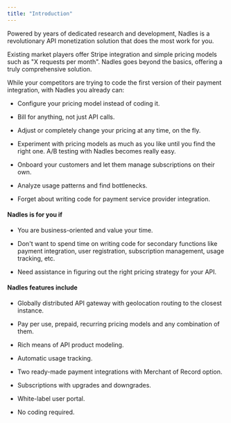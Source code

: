 ```yaml
---
title: "Introduction"
---
```


Powered by years of dedicated research and development, Nadles is a revolutionary API monetization solution that does the most work for you.

Existing market players offer Stripe integration and simple pricing models such as "X requests per month".
Nadles goes beyond the basics, offering a truly comprehensive solution.

While your competitors are trying to code the first version of their payment integration, with Nadles you already can:

* Configure your pricing model instead of coding it.

* Bill for anything, not just API calls.

* Adjust or completely change your pricing at any time, on the fly.

* Experiment with pricing models as much as you like until you find the right one. A/B testing with Nadles becomes really easy.

* Onboard your customers and let them manage subscriptions on their own.

* Analyze usage patterns and find bottlenecks.

* Forget about writing code for payment service provider integration.

#### Nadles is for you if

* You are business-oriented and value your time.

* Don't want to spend time on writing code for secondary functions like payment integration, user registration, subscription management, usage tracking, etc.

* Need assistance in figuring out the right pricing strategy for your API.

#### Nadles features include

* Globally distributed API gateway with geolocation routing to the closest instance.

* Pay per use, prepaid, recurring pricing models and any combination of them.

* Rich means of API product modeling.

* Automatic usage tracking.

* Two ready-made payment integrations with Merchant of Record option.

* Subscriptions with upgrades and downgrades.

* White-label user portal.

* No coding required.
